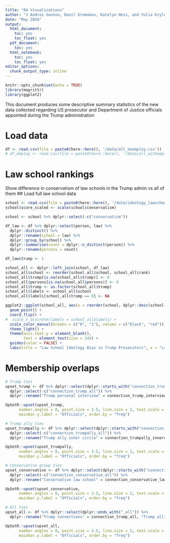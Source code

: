 ```yaml
---
title: "04 Visualizations"
author: "J Andres Gannon, Danil Gromakov, Katelyn Hess, and Yulia Krylova"
date: "May 2020"
output:
  html_document:
    toc: yes
    toc_float: yes
  pdf_document:
    toc: yes
  html_notebook:
    toc: yes
    toc_float: yes
editor_options:
  chunk_output_type: inline
---
```


```r
knitr::opts_chunk$set(echo = TRUE)
library(magrittr)
library(ggplot2)
```

This document produces some descriptive summary statistics of the new data collected regarding US prosecutor and Department of Justice officials appointed during the Trump administration

# Load data
```r
df <- read.csv(file = paste0(here::here(), '/data/all_noemploy.csv'))
# df_employ <- read.csv(file = paste0(here::here(), '/data/all_withemploy.csv'))
```

# Law school rankings
Show difference in conservatism of law schools in the Trump admin vs all of them
## Load full law school data
```r
school <- read.csv(file = paste0(here::here(), '/data/ideology_lawschool.csv'))
school$score_scaled <- scale(school$conservatism)

school <- school %>% dplyr::select(-c("conservatism"))

df_law <- df %>% dplyr::select(person, law) %>%
  dplyr::distinct() %>%
  dplyr::rename(school = law) %>%
  dplyr::group_by(school) %>%
  dplyr::summarise(count = dplyr::n_distinct(person)) %>%
  dplyr::rename(persons = count)

df_law$trump <- 1

school_all <- dplyr::left_join(school, df_law)
school_all$school <- reorder(school_all$school, school_all$rank)
school_all$trump[is.na(school_all$trump)] <- 0
school_all$persons[is.na(school_all$persons)] <- 0
school_all$trump <- as.factor(school_all$trump)
school_all$labels <- school_all$school
school_all$labels[school_all$trump == 0] <- NA

ggplot2::ggplot(school_all, aes(x = reorder(school, dplyr::desc(school)) , y = score_scaled, color = trump)) + 
  geom_point() + 
  coord_flip() + 
#  scale_x_discrete(labels = school_all$labels) +
  scale_color_manual(breaks = c("0", "1"), values = c("black", "red")) +
  theme_light() +
  theme(axis.text.y = element_blank(), 
        text = element_text(size = 14)) + 
  guides(color = FALSE) +
  labs(title = "Law School Ideology Bias in Trump Prosecutors", x = "Law Schools in Rank Order", y = "Liberal-Conservative Scale")
```

# Membership overlaps
```r
# Trump ties
upset_trump <- df %>% dplyr::select(dplyr::starts_with("connection_trump_")) %>%
  dplyr::select(-c("connection_trump_all")) %>%
  dplyr::rename("Trump personal interview" = connection_trump_interviews, "Trump campaign connection" = connection_trump_campaign)

UpSetR::upset(upset_trump,
      number.angles = 0, point.size = 3.5, line.size = 2, text.scale = 2,
      mainbar.y.label = "Officials", order.by = "freq")

# Trump ally ties
upset_trumpally <- df %>% dplyr::select(dplyr::starts_with("connection_trumpally_")) %>%
  dplyr::select(-c("connection_trumpally_all")) %>%
  dplyr::rename("Trump ally inner circle" = connection_trumpally_innercircle, "Trump ally, US Senate" = connection_trumpally_us_senate, "Trump ally, state gov" = connection_trumpally_state_gov, "Trump ally, RNC" = connection_trumpally_rnc)

UpSetR::upset(upset_trumpally,
      number.angles = 0, point.size = 3.5, line.size = 2, text.scale = 2,
      mainbar.y.label = "Officials", order.by = "freq")

# Conservative group ties
upset_conservative <- df %>% dplyr::select(dplyr::starts_with("connection_conservative_")) %>%
  dplyr::select(-c("connection_conservative_all")) %>%
  dplyr::rename("Conservative law school" = connection_conservative_lawschool, "Conservative law firm" = connection_conservative_firm, "Conservative society membership" = connection_conservative_group, "Conservative state official" = connection_conservative_gov)

UpSetR::upset(upset_conservative,
      number.angles = 0, point.size = 3.5, line.size = 2, text.scale = 2,
      mainbar.y.label = "Officials", order.by = "freq")

# All ties
upset_all <- df %>% dplyr::select(dplyr::ends_with("_all")) %>%
  dplyr::rename("Trump connections" = connection_trump_all, "Trump allies" = connection_trumpally_all, "Conservative background" = connection_conservative_all, "Carrer Professional" = connection_careerprofessional_all, "Other" = connection_other_all)

UpSetR::upset(upset_all,
      number.angles = 0, point.size = 3.5, line.size = 2, text.scale = 2,
      mainbar.y.label = "Officials", order.by = "freq")
```